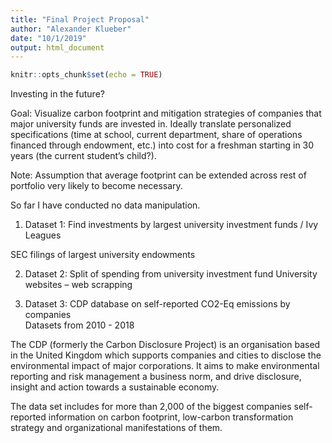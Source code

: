 ```yaml
---
title: "Final Project Proposal"
author: "Alexander Klueber"
date: "10/1/2019"
output: html_document
---
```


```r
knitr::opts_chunk$set(echo = TRUE)
```

Investing in the future? 

Goal: Visualize carbon footprint and mitigation strategies of companies that major university funds are invested in. Ideally translate personalized specifications (time at school, current department, share of operations financed through endowment, etc.) into cost for a freshman starting in 30 years (the current student's child?).

Note: Assumption that average footprint can be extended across rest of portfolio very likely to become necessary.

So far I have conducted no data manipulation.

1. Dataset 1: Find investments by largest university investment funds / Ivy Leagues

SEC filings of largest university endowments

2. Dataset 2: Split of spending from university investment fund
University websites – web scrapping

3. Dataset 3: CDP database on self-reported CO2-Eq emissions by companies  
Datasets from 2010 - 2018	

The CDP (formerly the Carbon Disclosure Project) is an organisation based in the United Kingdom which supports companies and cities to disclose the environmental impact of major corporations. It aims to make environmental reporting and risk management a business norm, and drive disclosure, insight and action towards a sustainable economy.

The data set includes for more than 2,000 of the biggest companies self-reported information on carbon footprint, low-carbon transformation strategy and organizational manifestations of them.
